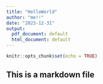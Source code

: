```yaml
---
title: "HelloWorld"
author: "me!!"
date: "2023-12-31"
output:
  pdf_document: default
  html_document: default
---
```


```r
knitr::opts_chunk$set(echo = TRUE)
```
## This is a markdown file

